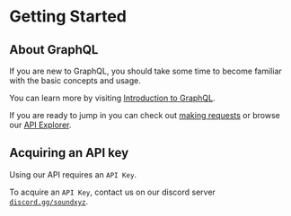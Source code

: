 # Getting Started

## About GraphQL

If you are new to GraphQL, you should take some time to become familiar with the basic concepts and usage.

You can learn more by visiting [Introduction to GraphQL](https://graphql.org/learn).

If you are ready to jump in you can check out [making requests](/listener-api/making-requests) or browse our [API Explorer](/api-explorer).

## Acquiring an API key

Using our API requires an `API Key`.

To acquire an `API Key`, contact us on our discord server [`discord.gg/soundxyz`](https://discord.gg/soundxyz).
